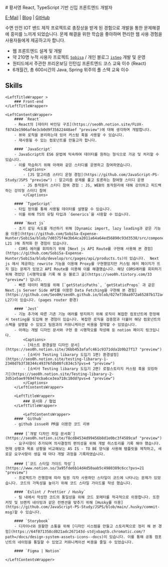 
<div className='*:m-0'>
    # 황서영
    <span className='lead *:my-5'>
    React, TypeScript 기반 신입 프론트엔드 개발자
    </span>
</div>

[E-Mail](mailto:seo0h9@gmail.com) | [Blog](https://seo0h.github.io/) | [GitHub](https://github.com/Seo0H)

수면 안전 IOT 밴드 제작 프로젝트로 총장상을 받게 된 경험으로 개발을 통한 문제해결에 흥미를 느끼게 되었습니다.
문제 해결을 위한 학습을 좋아하며 편리한 웹 사용 경험을 사용자들에게 제공하고자 합니다.


- 웹 프론트엔드 설계 및 개발
- 약 210명 누적 사용자 프로젝트 [`Sobisa`](https://sobisa.vercel.app/ "preview") / 개인 블로그 [`isSeo`](https://blog.seo0h.me/ "preview") 개발 및 운영
- 원티드에서 주관한 프리온보딩 인턴십 프론트엔드 코스 교육 이수 (React)
- 6개월간, 총 600시간의 Java, Spring 위주의 풀 스택 교육 이수


## Skills

<div className='md:grid md:grid-cols-[8rem_1fr] grid-rows-1'>

    <LeftTitleWrapper >
        ### Front-end
    </LeftTitleWrapper>

    <LeftContentsWrapper>
        #### `React`
        - React의 [데이터 바인딩 구조](https://seo0h.notion.site/FLUX-f8742e1906af4e3cb0d9f35622448aef "preview")에 대해 생각하며 개발합니다.
        - 뷰와 로직을 분리하는데 있어 커스텀 훅을 사용할 수 있습니다.
        - 재사용될 수 있는 컴포넌트를 만들고자 합니다.

        #### `JavaScript`
        - JavaScript의 ES6 문법에 익숙하여 데이터를 원하는 형식으로 가공 및 처리할 수 있습니다.
        - 이를 학습하기 위해 아래와 같은 스터디를 운영하고 참여하였습니다.
            <Captions>
            - [JS 알고리즘 스터디 운형 경험](https://github.com/JavaScript-PS-Study/JSPS "preview") : 알고리즘 문제를 풀고 토론하는 참여형 스터디 운영
            - JS 동작원리 스터디 참여 경험 : JS, WEB의 동작원리에 대해 강의하고 피드백하는 강의형 스터디 참여
            </Captions>

        #### `TypeScript`
        - 타입 정의를 통해 사용될 데이터를 설명할 수 있습니다.
        - 이를 위해 TS의 유틸 타입과 `Generics`을 사용할 수 있습니다.

        #### `Next js`
        - 초기 로딩 속도를 개선하기 위해 [Dynamic import, lazy loading과 같은 기능을 이용](https://github.com/SobiSa-Expense-Hunter/SobiSa/blob/7d0375f4e3b64ca2011a64a64ed56890c93d3538/src/components/list/index.tsx#L20-L21 )해 최적화 한 경험이 있습니다.
        - CORS 에러를 회피하기 위해 [Next js API Route를 구현해 사용해 본 경험](https://github.com/SobiSa-Expense-Hunter/SobiSa/blob/develop/src/pages/api/products.ts)이 있습니다.  Next js 에서 제공하는 rewrite 기능을 이용해 Proxy를 구현했었지만 커스텀 에러 페이지가 뜨지 않는 문제가 있었고 API Route를 이용해 이를 해결했습니다. 해당 CORS에러를 회피하기 위해 겪었던 [시행착오를 기록 해 둔 블로그 글](https://seo0h.tistory.com/33 "preview") 입니다.
        - 빠른 데이터 패칭을 위해 [`getStaticPaths`, `getStaticProps` 과 같은 Next.js Server Side API를 이용한 Data Fetching을 구현해 본 경험](https://github.com/Seo0H/seo0h.github.io/blob/027e730aa972a65287b172a4deb08aa4b8b73dea/src/pages/index.tsx#L16-L27)이 있습니다. (pages router 환경)

        #### `Jest`
        - 기능 추가에 따른 기존 기능 에러를 방지하기 위해 로직이 복잡한 컴포넌트에 한정해서 testing을 도입해 본 경험이 있습니다. 복잡한 로직을 검증함과 더불어 해당 컴포넌트의 스팩을 설명할 수 있었고 팀원과의 커뮤니케이션 비용을 절약할 수 있었습니다.
        - 아래는 개발 디자인 문서와 구현 중 시행착오를 작성해 둔 notion 페이지 링크입니다.
            <Captions>
            - [테스트 환경설정 디자인 문서](https://seo0h.notion.site/36bb453afafc461c9371dda1b9b27f17 "preview")
            - [소비사 Testing libarary 도입기 1편) 환경설정](https://seo0h.notion.site/testing-libarary-1-2340d7b3f38344c49376fdb08fc834c5?pvs=4 "preview")
            - [소비사 Testing libarary 도입기 2편) 로컬스토리지 커스텀 훅을 모킹하기](https://seo0h.notion.site/Testing-libarary-2-3d51e5ae9769474cba6ce3ea718c10dd?pvs=4 "preview")
            </Captions>
        </LeftContentsWrapper>

        <LeftTitleWrapper>
            ### 문서화 / 협업
        </LeftTitleWrapper>

            <LeftContentsWrapper>
        #### `Github`
        - github issue와 PR을 이용한 코드 리뷰

        #### [`개발 디자인 파일 문서화`](https://seo0h.notion.site/f8cd84534d99456b8d1e0bc3f4589caf "preview")
        - 요구사항이 추가되며 의사결정의 편의성을 위해 개발 히스토리를 기록 해야 했습니다. 현재 상황과 목표 상황을 비교해보는 AS IS - TO BE 양식을 사용해 탬플릿을 제작하고, 새로운 요구사항이 생길 때 마다 개발 과정을 기록하였습니다.

        #### [`코드 스타일 가이드 작성`](https://www.notion.so/3a95fde6b14d4d50aab5c4980389c6cc?pvs=21 "preview")
        - 프로젝트가 진행함에 따라 팀원 각자 사용하던 스타일이 코드에 나타나는 문제가 있었습니다. 코드의 가독성을 높이기 위해 코드 스타일 가이드를 작성 했습니다.

        #### `Eslint / Prettier / Husky`
        - 팀 내에서 작성한 코드의 통일성을 위해 코드 포메터를 적극적으로 이용합니다. 또한 커밋 및 브랜치 네이밍과 같은 컨벤션을 맞추기 위해 [Husky를 이용](https://github.com/JavaScript-PS-Study/JSPS/blob/main/.husky/commit-msg)할 수 있습니다.

        #### `Storybook`
        - 디자이너와 원활한 소통을 위해 [디자인 시스템을 만들고 스토리북으로 정리 해 본 경험](https://64f071358cd021adc267143d-stdjxbaqtb.chromatic.com/?path=/docs/design-system-assets-icons--docs)이 있습니다. 이를 통해 공통 컴포넌트의 네이밍을 통일할 수 있었고 커뮤니케이션 비용을 줄일 수 있었습니다.

        #### `Figma | Notion`

    </LeftContentsWrapper>
</div>
